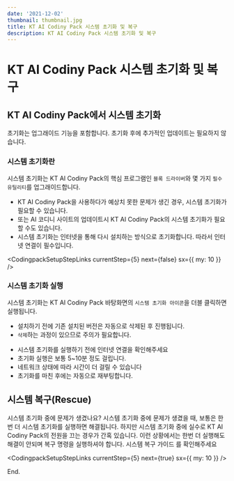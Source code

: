 ```yaml
---
date: '2021-12-02'
thumbnail: thumbnail.jpg
title: KT AI Codiny Pack 시스템 초기화 및 복구
description: KT AI Codiny Pack 시스템 초기화 및 복구
---
```


# KT AI Codiny Pack 시스템 초기화 및 복구

## KT AI Codiny Pack에서 시스템 초기화

<MdxTextBox>
    <Box sx={{ color: 'secondary.main', fontWeight: 600, mb: 1 }}>초기화는 업그래이드 기능을 포함합니다.</Box>
    초기화 후에 추가적인 업데이트는 필요하지 않습니다.
</MdxTextBox>

### 시스템 초기화란

시스템 초기화는 KT AI Codiny Pack의 핵심 프로그램인 `블록 드라이버`와 몇 가지 `필수 유틸리티`를 업그래이드합니다.

<MdxTextBox>
    <ul>
        <li>KT AI Codiny Pack을 사용하다가 예상치 못한 문제가 생긴 경우, 시스템 초기화가 필요할 수 있습니다.</li>
        <li>또는 AI 코디니 사이트의 업데이트시 KT AI Codiny Pack의 시스템 초기화가 필요할 수도 있습니다.</li>
        <li>시스템 초기화는 인터넷을 통해 다시 설치하는 방식으로 초기화합니다. 따라서 인터넷 연결이 필수입니다.</li>
    </ul>
</MdxTextBox>

<CodingpackSetupStepLinks currentStep={5} next={false} sx={{ my: 10 }} />

### 시스템 초기화 실행

시스템 초기화는 KT AI Codiny Pack 바탕화면의 `시스템 초기화 아이콘`을 더블 클릭하면 실행됩니다.

-   설치하기 전에 기존 설치된 버전은 자동으로 삭제된 후 진행됩니다.
-   `삭제`하는 과정이 있으므로 주의가 필요합니다.

<MdxImageView src="/images/codingpack/reset1.png" caption="바탕화면의 시스템 초기화 더블 클릭" />

-   시스템 초기화를 실행하기 전에 인터넷 연결을 확인해주세요
-   초기화 실행은 보통 5~10분 정도 걸립니다.
-   네트워크 상태에 따라 시간이 더 걸릴 수 있습니다
-   초기화를 마친 후에는 자동으로 재부팅합니다.

## 시스템 복구(Rescue)

<MdxTextBox>
    <Box sx={{ color: 'secondary.main', fontWeight: 600, mb: 1 }}>시스템 초기화 중에 문제가 생겼나요?</Box>
    <Box>
        시스템 초기화 중에 문제가 생겼을 때, 보통은 한번 더 시스템 초기화를 실행하면 해결됩니다. 하지만 시스템 초기화
        중에 실수로 KT AI Codiny Pack의 전원을 끄는 경우가 간혹 있습니다. 이런 상황에서는 한번 더 실행해도 해결이 안되며
        복구 명령을 실행하셔야 합니다.
    </Box>
</MdxTextBox>

<PostLink postId="codingpack-how-to-system-rescue" type="_page">
    시스템 복구 가이드
</PostLink>
를 확인해주세요

<CodingpackSetupStepLinks currentStep={5} next={true} sx={{ my: 10 }} />

End.
